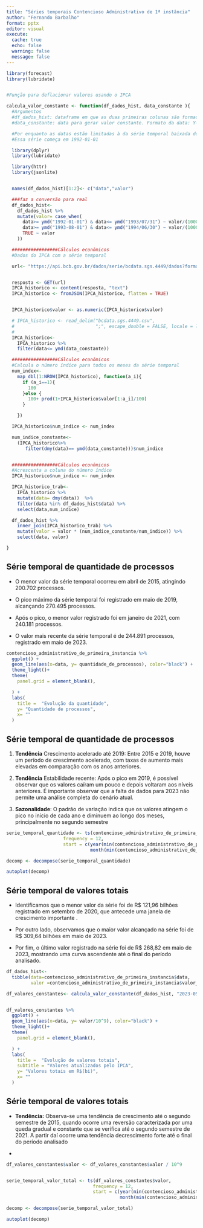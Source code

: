 ```yaml
---
title: "Séries temporais Contencioso Administrativo de 1ª instância"
author: "Fernando Barbalho"
format: pptx
editor: visual
execute: 
  cache: true
  echo: false
  warning: false
  message: false
---
```


```r

library(forecast)
library(lubridate)


#Função para deflacionar valores usando o IPCA

calcula_valor_constante <- function(df_dados_hist, data_constante ){
  #Argumentos
  #df_dados_hist: dataframe em que as duas primeiras colunas são formadas por uma data (Y-m-d) e um valor
  #data_constante: data para gerar valor constante. Formato da data: Y-m-d

  #Por enquanto as datas estão limitadas à da série temporal baixada do IPCA Total do portal de dados abertos do BACEN
  #Essa série começa em 1992-01-01

  library(dplyr)
  library(lubridate)

  library(httr)
  library(jsonlite)


  names(df_dados_hist)[1:2]<- c("data","valor")

  ###faz a conversão para real
  df_dados_hist<-
    df_dados_hist %>%
    mutate(valor= case_when(
      data>= ymd("1992-01-01") & data<= ymd("1993/07/31") ~ valor/(1000^2*2.75),
      data>= ymd("1993-08-01") & data<= ymd("1994/06/30") ~ valor/(1000*2.75),
      TRUE ~ valor
    ))

  #################Cálculos econômicos
  #Dados do IPCA com a série temporal

  url<- "https://api.bcb.gov.br/dados/serie/bcdata.sgs.4449/dados?formato=json"


  resposta <- GET(url)
  IPCA_historico <- content(resposta, "text")
  IPCA_historico <- fromJSON(IPCA_historico, flatten = TRUE)


  IPCA_historico$valor <- as.numeric(IPCA_historico$valor)

  # IPCA_historico <- read_delim("bcdata.sgs.4449.csv",
  #                              ";", escape_double = FALSE, locale = locale(decimal_mark = ",",
  #                                                                          grouping_mark = "."), trim_ws = TRUE)
  IPCA_historico<-
    IPCA_historico %>%
    filter(data<= ymd(data_constante))

  #################Cálculos econômicos
  #Calcula o número índice para todos os meses da série temporal
  num_index<-
    map_dbl(1:NROW(IPCA_historico), function(a_i){
      if (a_i==1){
        100
      }else {
        100+ prod(1+IPCA_historico$valor[1:a_i]/100)
      }

    })

  IPCA_historico$num_indice <- num_index

  num_indice_constante<-
    (IPCA_historico%>%
       filter(dmy(data)== ymd(data_constante)))$num_indice


  #################Cálculos econômicos
  #Acrescenta a coluna do número índice
  IPCA_historico$num_indice <- num_index

  IPCA_historico_trab<-
    IPCA_historico %>%
    mutate(data= dmy(data))  %>%
    filter(data %in% df_dados_hist$data) %>%
    select(data,num_indice)

  df_dados_hist %>%
    inner_join(IPCA_historico_trab) %>%
    mutate(valor = valor * (num_indice_constante/num_indice)) %>%
    select(data, valor)

}

```

## Série temporal de quantidade de processos

-   O menor valor da série temporal ocorreu em abril de 2015, atingindo 200.702 processos.

-   O pico máximo da série temporal foi registrado em maio de 2019, alcançando 270.495 processos.

-   Após o pico, o menor valor registrado foi em janeiro de 2021, com 240.181 processos.

-    O valor mais recente da série temporal é de 244.891 processos, registrado em maio de 2023.

```r

contencioso_administrativo_de_primeira_instancia %>%
  ggplot() +
  geom_line(aes(x=data, y= quantidade_de_processos), color="black") +
  theme_light()+
  theme(
    panel.grid = element_blank(),

  ) +
  labs(
    title =  "Evolução da quantidade",
    y= "Quantidade de processos",
    x= ""
  )


```

## Série temporal de quantidade de processos

1.  **Tendência** Crescimento acelerado até 2019: Entre 2015 e 2019, houve um período de crescimento acelerado, com taxas de aumento mais elevadas em comparação com os anos anteriores.

2.  **Tendência** Estabilidade recente: Após o pico em 2019, é possível observar que os valores caíram um pouco e depois voltaram aos níveis anteriores. É importante observar que a falta de dados para 2023 não permite uma análise completa do cenário atual.

3.  **Sazonalidade**: O padrão de variação indica que os valores atingem o pico no início de cada ano e diminuem ao longo dos meses, principalmente no segundo semestre

```r
serie_temporal_quantidade <- ts(contencioso_administrativo_de_primeira_instancia$quantidade_de_processos,
                     frequency = 12,
                     start = c(year(min(contencioso_administrativo_de_primeira_instancia$data)),
                               month(min(contencioso_administrativo_de_primeira_instancia$data))))

decomp <- decompose(serie_temporal_quantidade)

autoplot(decomp)

```

## Série temporal de valores totais

-   Identificamos que o menor valor da série foi de R\$ 121,96 bilhões registrado em setembro de 2020, que antecede uma janela de crescimento importante .

-   Por outro lado, observamos que o maior valor alcançado na série foi de R\$ 309,64 bilhões em maio de 2023.

-   Por fim, o último valor registrado na série foi de R\$ 268,82 em maio de 2023, mostrando uma curva ascendente até o final do período analisado.

```r
df_dados_hist<-
  tibble(data=contencioso_administrativo_de_primeira_instancia$data,
         valor =contencioso_administrativo_de_primeira_instancia$valor_total_dos_processos)

df_valores_constantes<- calcula_valor_constante(df_dados_hist, "2023-05-01" )


df_valores_constantes %>%
  ggplot() +
  geom_line(aes(x=data, y= valor/10^9), color="black") +
  theme_light()+
  theme(
    panel.grid = element_blank(),

  ) +
  labs(
    title =  "Evolução de valores totais",
    subtitle = "Valores atualizados pelo IPCA",
    y= "Valores totais em R$(bi)",
    x= ""
  )

```

## Série temporal de valores totais

-   **Tendência:** Observa-se uma tendência de crescimento até o segundo semestre de 2015, quando ocorre uma reversão caracterizada por uma queda gradual e constante que se verifica até o segundo semestre de 2021. A partir daí ocorre uma tendência decrescimento forte até o final do período analisado

-   

```r

df_valores_constantes$valor <- df_valores_constantes$valor / 10^9


serie_temporal_valor_total <- ts(df_valores_constantes$valor,
                                frequency = 12,
                                start = c(year(min(contencioso_administrativo_de_primeira_instancia$data)),
                                          month(min(contencioso_administrativo_de_primeira_instancia$data))))

decomp <- decompose(serie_temporal_valor_total)

autoplot(decomp)

```
